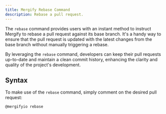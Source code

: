 ```yaml
---
title: Mergify Rebase Command
description: Rebase a pull request.
---
```


The `rebase` command provides users with an instant method to instruct Mergify
to rebase a pull request against its base branch. It's a handy way to ensure
that the pull request is updated with the latest changes from the base branch
without manually triggering a rebase.

By leveraging the `rebase` command, developers can keep their pull requests
up-to-date and maintain a clean commit history, enhancing the clarity and
quality of the project's development.

## Syntax

To make use of the `rebase` command, simply comment on the desired pull
request:

```text
@mergifyio rebase
```
